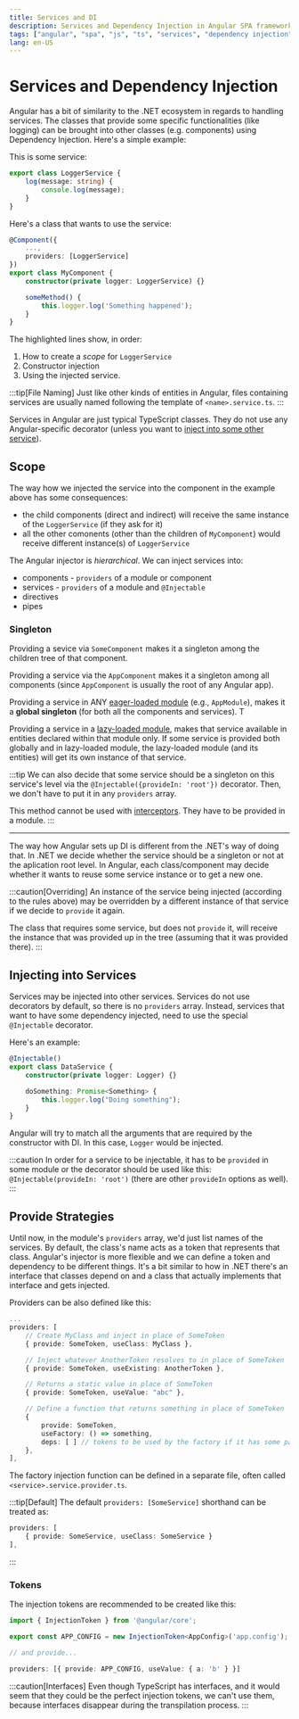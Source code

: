 ```yaml
---
title: Services and DI
description: Services and Dependency Injection in Angular SPA framework
tags: ["angular", "spa", "js", "ts", "services", "dependency injection", "provider", "token"]
lang: en-US
---
```



# Services and Dependency Injection

Angular has a bit of similarity to the .NET ecosystem in regards to handling
services. The classes that provide some specific functionalities (like logging)
can be brought into other classes (e.g. components) using Dependency Injection.
Here's a simple example:

This is some service:

```ts
export class LoggerService {
    log(message: string) {
        console.log(message);
    }
}
```

Here's a class that wants to use the service:

```ts {3,6,9}
@Component({
    ...,
    providers: [LoggerService]
})
export class MyComponent {
    constructor(private logger: LoggerService) {}

    someMethod() {
        this.logger.log('Something happened');
    }
}
```

The highlighted lines show, in order:

1. How to create a *scope* for `LoggerService`
2. Constructor injection
3. Using the injected service.

:::tip[File Naming]
Just like other kinds of entities in Angular, files containing services
are usually named following the template of `<name>.service.ts`.
:::

Services in Angular are just typical TypeScript classes. They do not use any
Angular-specific decorator (unless you want to [inject into some other
service](#injecting-into-services)).

## Scope

The way how we injected the service into the component in the example above has
some consequences:

- the child components (direct and indirect) will receive the same instance of
  the `LoggerService` (if they ask for it)
- all the other comonents (other than the children of `MyComponent`) would
  receive different instance(s) of `LoggerService`

The Angular injector is *hierarchical*. We can inject services into:

- components - `providers` of a module or component
- services - `providers` of a module and `@Injectable`
- directives
- pipes

### Singleton

Providing a sevice via `SomeComponent` makes it a singleton among the children
tree of that component.

Providing a service via the `AppComponent` makes it a singleton among all
components (since `AppComponent` is usually the root of any Angular app).

Providing a service in ANY [eager-loaded module](./modules#lazy-loading)
(e.g., `AppModule`), makes it a **global singleton** (for both all the components
and services). T

Providing a service in a [lazy-loaded module](./modules#lazy-loading), makes
that service available in entities declared within that module only. If some
service is provided both globally and in lazy-loaded module, the lazy-loaded
module (and its entities) will get its own instance of that service.

:::tip
We can also decide that some service should be a singleton on this service's
level via the `@Injectable({provideIn: 'root'})` decorator. Then, we don't have
to put it in any `providers` array.

This method cannot be used with [interceptors](./http#interceptors).
They have to be provided in a module.
:::

---


The way how Angular sets up DI is different from the .NET's way of doing that.
In .NET we decide whether the service should be a singleton or not at the
aplication root level. In Angular, each class/component may decide whether it
wants to reuse some service instance or to get a new one.

:::caution[Overriding]
An instance of the service being injected (according to the rules above) may be
overridden by a different instance of that service if we decide to `provide` it
again.

The class that requires some service, but does not `provide` it, will receive
the instance that was provided up in the tree (assuming that it was provided
there).
:::

## Injecting into Services

Services may be injected into other services. Services do not use decorators by
default, so there is no `providers` array. Instead, services that want to have
some dependency injected, need to use the special `@Injectable` decorator.

Here's an example:

```ts {1,3,6}
@Injectable()
export class DataService {
    constructor(private logger: Logger) {}

    doSomething: Promise<Something> {
        this.logger.log("Doing something");
    }
}
```

Angular will try to match all the arguments that are required by the
constructor with DI. In this case, `Logger` would be injected.

:::caution
In order for a service to be injectable, it has to be `provided` in some module
or the decorator should be used like this: `@Injectable(provideIn: 'root')`
(there are other `provideIn` options as well).
:::

## Provide Strategies

Until now, in the module's `providers` array, we'd just list names of the
services. By default, the class's name acts as a token that represents that
class. Angular's injector is more flexible and we can define a token and
dependency to be different things. It's a bit similar to how in .NET there's an
interface that classes depend on and a class that actually implements that
interface and gets injected.

Providers can be also defined like this:

```ts
...
providers: [
    // Create MyClass and inject in place of SomeToken
    { provide: SomeToken, useClass: MyClass }, 

    // Inject whatever AnotherToken resolves to in place of SomeToken
    { provide: SomeToken, useExisting: AnotherToken }, 

    // Returns a static value in place of SomeToken
    { provide: SomeToken, useValue: "abc" }, 

    // Define a function that returns something in place of SomeToken
    { 
        provide: SomeToken, 
        useFactory: () => something,
        deps: [ ] // tokens to be used by the factory if it has some parameters to be injected
    },
],
```

The factory injection function can be defined in a separate file, often called
`<service>.service.provider.ts`.

:::tip[Default]
The default `providers: [SomeService]` shorthand can be treated as:

```ts
providers: [
    { provide: SomeService, useClass: SomeService }
],
```
:::

### Tokens

The injection tokens are recommended to be created like this:

```ts
import { InjectionToken } from '@angular/core';

export const APP_CONFIG = new InjectionToken<AppConfig>('app.config');

// and provide...

providers: [{ provide: APP_CONFIG, useValue: { a: 'b' } }]
```

:::caution[Interfaces]
Even though TypeScript has interfaces, and it would seem that they could be the
perfect injection tokens, we can't use them, because interfaces disappear during
the transpilation process.
:::